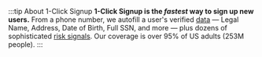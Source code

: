 :::tip About 1-Click Signup
**1-Click Signup is the _fastest_ way to sign up new users.** From a phone number, we autofill a user's verified [data](/reference/data/outputs/credentials#core-kyc)  — Legal Name, Address, Date of Birth, Full SSN, and more — plus dozens of sophisticated [risk signals](/reference/data/outputs/metadata#risk-signals). Our coverage is over 95% of US adults (253M people).
:::